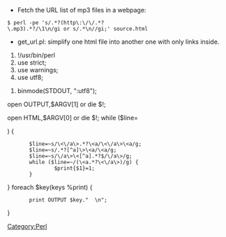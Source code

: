 [[Category:Perl]]

* Fetch the URL list of mp3 files in a webpage:
 $ perl -pe 's/.*?(http\:\/\/.*?\.mp3).*?/\1\n/gi or s/.*\n//gi;' source.html

* get_url.pl: simplify one html file into another one with only links inside.
<perl>
#!/usr/bin/perl
#use strict;
#use warnings;
#use utf8;

#binmode(STDOUT, ":utf8");

open OUTPUT,$ARGV[1] or die $!;

open HTML,$ARGV[0] or die $!;
while ($line=<HTML>) {
        $line=~s/\<\/a\>.*?\<a/\<\/a\>\<a/g;
        $line=~s/.*?[^a]\>\<a/\<a/g;
        $line=~s/\/a\>\<[^a].*?$/\/a\>/g;
        while ($line=~/(\<a.*?\<\/a\>)/g) {
                $print{$1}=1;
        }
}
foreach $key(keys %print) {
        print OUTPUT $key."&nbsp;&nbsp;\n";
}
</perl>